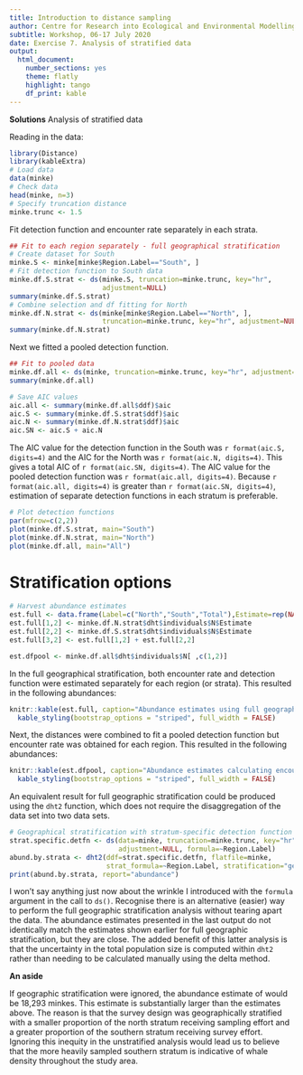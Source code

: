 ---
title: Introduction to distance sampling
author: Centre for Research into Ecological and Environmental Modelling  **University of St Andrews**
subtitle: Workshop, 06-17 July 2020
date: Exercise 7. Analysis of stratified data
output: 
  html_document:
    number_sections: yes
    theme: flatly
    highlight: tango
    df_print: kable
---

<div class="alert  alert-success">
  <strong>Solutions</strong> Analysis of stratified data
</div>

Reading in the data:

```{r, message=FALSE}
library(Distance)
library(kableExtra)
# Load data
data(minke)
# Check data
head(minke, n=3)
# Specify truncation distance
minke.trunc <- 1.5
```

Fit detection function and encounter rate separately in each strata. 

```{r, echo=T, eval=T, message=FALSE}
## Fit to each region separately - full geographical stratification
# Create dataset for South
minke.S <- minke[minke$Region.Label=="South", ]
# Fit detection function to South data
minke.df.S.strat <- ds(minke.S, truncation=minke.trunc, key="hr", 
                       adjustment=NULL)
summary(minke.df.S.strat)
# Combine selection and df fitting for North
minke.df.N.strat <- ds(minke[minke$Region.Label=="North", ],
                       truncation=minke.trunc, key="hr", adjustment=NULL)
summary(minke.df.N.strat)
```

Next we fitted a pooled detection function. 

```{r, echo=T, eval=T, message=FALSE}
## Fit to pooled data
minke.df.all <- ds(minke, truncation=minke.trunc, key="hr", adjustment=NULL)
summary(minke.df.all)
```

```{r, echo=F, eval=T}
# Save AIC values
aic.all <- summary(minke.df.all$ddf)$aic
aic.S <- summary(minke.df.S.strat$ddf)$aic
aic.N <- summary(minke.df.N.strat$ddf)$aic
aic.SN <- aic.S + aic.N

```

The AIC value for the detection function in the South was `r format(aic.S, digits=4)` and the AIC for the North was `r format(aic.N, digits=4)`. This gives a total AIC of `r format(aic.SN, digits=4)`. The AIC value for the pooled detection function was `r format(aic.all, digits=4)`. Because `r format(aic.all, digits=4)` is greater than `r format(aic.SN, digits=4)`, estimation of separate detection functions in each stratum is preferable. 

```{r, echo=F}
# Plot detection functions
par(mfrow=c(2,2))
plot(minke.df.S.strat, main="South")
plot(minke.df.N.strat, main="North")
plot(minke.df.all, main="All")
```

# Stratification options

```{r, echo=F}
# Harvest abundance estimates
est.full <- data.frame(Label=c("North","South","Total"),Estimate=rep(NA,3))
est.full[1,2] <- minke.df.N.strat$dht$individuals$N$Estimate
est.full[2,2] <- minke.df.S.strat$dht$individuals$N$Estimate
est.full[3,2] <- est.full[1,2] + est.full[2,2]

est.dfpool <- minke.df.all$dht$individuals$N[ ,c(1,2)]
```

In the full geographical stratification, both encounter rate and detection function were estimated separately for each region (or strata). This resulted in the following abundances:

```{r, echo=FALSE}
knitr::kable(est.full, caption="Abundance estimates using full geographical stratification.", digits=0) %>%
  kable_styling(bootstrap_options = "striped", full_width = FALSE)
```

Next, the distances were combined to fit a pooled detection function but encounter rate was obtained for each region. This resulted in the following abundances:

```{r, echo=FALSE}
knitr::kable(est.dfpool, caption="Abundance estimates calculating encounter rate by strata and a pooled detection function.", digits=0) %>%
  kable_styling(bootstrap_options = "striped", full_width = FALSE)
```

An equivalent result for full geographic stratification could be produced using the `dht2` function, which does not require the disaggregation of the data set into two data sets.

```{r, echo=T, eval=T}
# Geographical stratification with stratum-specific detection function 
strat.specific.detfn <- ds(data=minke, truncation=minke.trunc, key="hr", 
                           adjustment=NULL, formula=~Region.Label)
abund.by.strata <- dht2(ddf=strat.specific.detfn, flatfile=minke, 
                        strat_formula=~Region.Label, stratification="geographical")
print(abund.by.strata, report="abundance")
```

I won't say anything just now about the wrinkle I introduced with the `formula` argument in the call to `ds()`.  Recognise there is an alternative (easier) way to perform the full geographic stratification analysis without tearing apart the data.  The abundance estimates presented in the last output do not identically match the estimates shown earlier for full geographic stratification, but they are close.  The added benefit of this latter analysis is that the uncertainty in the total population size is computed within `dht2` rather than needing to be calculated manually using the delta method.

<div class="alert  alert-info">
  <strong>An aside</strong> 
  <p>
If geographic stratification were ignored, the abundance estimate of would be 18,293 minkes. This estimate is substantially larger than the estimates above. The reason is that the survey design was geographically stratified with a smaller proportion of the north stratum receiving sampling effort and a greater proportion of the southern stratum receiving survey effort. Ignoring this inequity in the unstratified analysis would lead us to believe that the more heavily sampled southern stratum is indicative of whale density throughout the study area.
  
</div>

